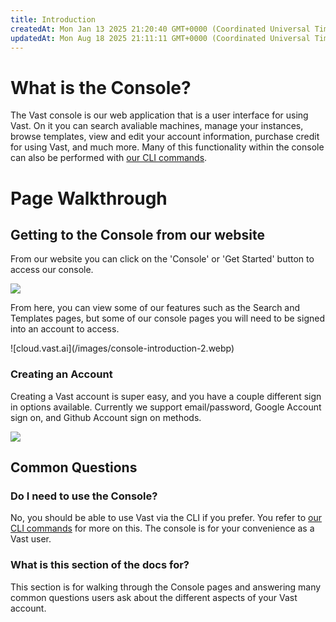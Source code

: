 ```yaml
---
title: Introduction
createdAt: Mon Jan 13 2025 21:20:40 GMT+0000 (Coordinated Universal Time)
updatedAt: Mon Aug 18 2025 21:11:11 GMT+0000 (Coordinated Universal Time)
---
```


# What is the Console?

The Vast console is our web application that is a user interface for using Vast. On it you can search avaliable machines, manage your instances, browse templates, view and edit your account information, purchase credit for using Vast, and much more. Many of this functionality within the console can also be performed with [our CLI commands](https://docs.vast.ai/api/overview-and-quickstart).

# Page Walkthrough

## Getting to the Console from our website

From our website you can click on the 'Console' or 'Get Started' button to access our console.

![](/images/console-introduction.webp)

From here, you can view some of our features such as the Search and Templates pages, but some of our console pages you will need to be signed into an account to access.

<Frame caption="cloud.vast.ai">
![cloud.vast.ai](/images/console-introduction-2.webp)
</Frame>

### Creating an Account

Creating a Vast account is super easy, and you have a couple different sign in options available. Currently we support email/password, Google Account sign on, and Github Account sign on methods.

![](/images/console-introduction-3.webp)

## Common Questions

### Do I need to use the Console?

No, you should be able to use Vast via the CLI if you prefer. You refer to [our CLI commands](https://docs.vast.ai/api/overview-and-quickstart) for more on this. The console is for your convenience as a Vast user.

### What is this section of the docs for?

This section is for walking through the Console pages and answering many common questions users ask about the different aspects of your Vast account.

